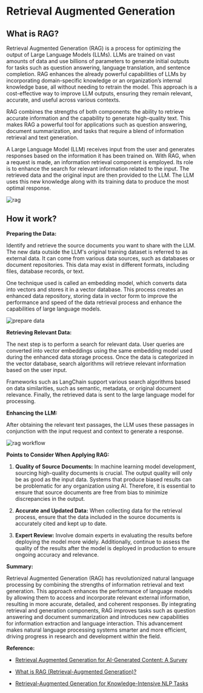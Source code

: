 # Retrieval Augmented Generation

## What is RAG?

Retrieval Augmented Generation (RAG) is a process for optimizing the output of Large Language Models (LLMs). LLMs are trained on vast amounts of data and use billions of parameters to generate initial outputs for tasks such as question answering, language translation, and sentence completion. RAG enhances the already powerful capabilities of LLMs by incorporating domain-specific knowledge or an organization’s internal knowledge base, all without needing to retrain the model. This approach is a cost-effective way to improve LLM outputs, ensuring they remain relevant, accurate, and useful across various contexts.

RAG combines the strengths of both components: the ability to retrieve accurate information and the capability to generate high-quality text. This makes RAG a powerful tool for applications such as question answering, document summarization, and tasks that require a blend of information retrieval and text generation.

A Large Language Model (LLM) receives input from the user and generates responses based on the information it has been trained on. With RAG, when a request is made, an information retrieval component is employed. Its role is to enhance the search for relevant information related to the input. The retrieved data and the original input are then provided to the LLM. The LLM uses this new knowledge along with its training data to produce the most optimal response.

![rag](https://res.cloudinary.com/dgsrxvev1/image/upload/v1721832886/Picture1_jje1kv.png)

## How it work?

**Preparing the Data:**

Identify and retrieve the source documents you want to share with the LLM. The new data outside the LLM's original training dataset is referred to as external data. It can come from various data sources, such as databases or document repositories. This data may exist in different formats, including files, database records, or text.

One technique used is called an embedding model, which converts data into vectors and stores it in a vector database. This process creates an enhanced data repository, storing data in vector form to improve the performance and speed of the data retrieval process and enhance the capabilities of large language models.

![prepare data](https://res.cloudinary.com/dgsrxvev1/image/upload/v1721832916/prep_data_slmswv.png)

**Retrieving Relevant Data:**

The next step is to perform a search for relevant data. User queries are converted into vector embeddings using the same embedding model used during the enhanced data storage process. Once the data is categorized in the vector database, search algorithms will retrieve relevant information based on the user input.

Frameworks such as LangChain support various search algorithms based on data similarities, such as semantic, metadata, or original document relevance. Finally, the retrieved data is sent to the large language model for processing.

**Enhancing the LLM:**

After obtaining the relevant text passages, the LLM uses these passages in conjunction with the input request and context to generate a response.

![rag workflow](https://res.cloudinary.com/dgsrxvev1/image/upload/v1721832885/rag_fmgwte.png)

**Points to Consider When Applying RAG:**

1. **Quality of Source Documents:** In machine learning model development, sourcing high-quality documents is crucial. The output quality will only be as good as the input data. Systems that produce biased results can be problematic for any organization using AI. Therefore, it is essential to ensure that source documents are free from bias to minimize discrepancies in the output.

2. **Accurate and Updated Data:** When collecting data for the retrieval process, ensure that the data included in the source documents is accurately cited and kept up to date.

3. **Expert Review:** Involve domain experts in evaluating the results before deploying the model more widely. Additionally, continue to assess the quality of the results after the model is deployed in production to ensure ongoing accuracy and relevance.

**Summary:**

Retrieval Augmented Generation (RAG) has revolutionized natural language processing by combining the strengths of information retrieval and text generation. This approach enhances the performance of language models by allowing them to access and incorporate relevant external information, resulting in more accurate, detailed, and coherent responses. By integrating retrieval and generation components, RAG improves tasks such as question answering and document summarization and introduces new capabilities for information extraction and language interaction. This advancement makes natural language processing systems smarter and more efficient, driving progress in research and development within the field.

**Reference:**

- [Retrieval Augmented Generation for AI-Generated Content: A Survey](https://arxiv.org/abs/2402.19473v3)

- [What is RAG (Retrieval-Augmented Generation)?](https://aws.amazon.com/what-is/retrieval-augmented-generation/)
- [Retrieval-Augmented Generation for Knowledge-Intensive NLP Tasks](https://arxiv.org/abs/2005.11401)
